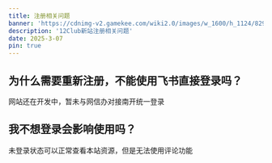---
title: 注册相关问题
banner: 'https://cdnimg-v2.gamekee.com/wiki2.0/images/w_1600/h_1124/829/191981/2025/1/19/652689.jpg'
description: '12Club新站注册相关问题'
date: 2025-3-07
pin: true
---

## 为什么需要重新注册，不能使用飞书直接登录吗？

网站还在开发中，暂未与网信办对接南开统一登录

## 我不想登录会影响使用吗？

未登录状态可以正常查看本站资源，但是无法使用评论功能
